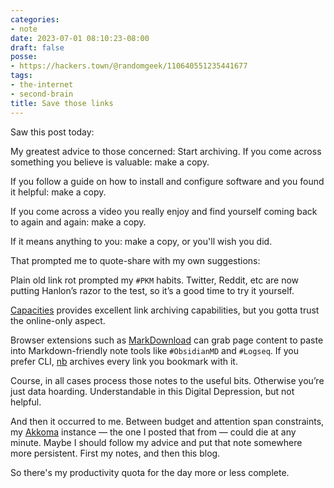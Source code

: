 ```yaml
---
categories:
- note
date: 2023-07-01 08:10:23-08:00
draft: false
posse:
- https://hackers.town/@randomgeek/110640551235441677
tags:
- the-internet
- second-brain
title: Save those links
---
```


Saw this post today:

<Quote
    from="@n4@freeradical.zone"
    cite="https://freeradical.zone/@n4/110636140651779144">
My greatest advice to those concerned: Start archiving. If you come across something you believe is valuable: make a copy.

If you follow a guide on how to install and configure software and you found it helpful: make a copy.

If you come across a video you really enjoy and find yourself coming back to again and again: make a copy.

If it means anything to you: make a copy, or you'll wish you did.
</Quote>

That prompted me to quote-share with my own suggestions:

<Quote
    from="@randomgeek@ack.cringe.cafe">
Plain old link rot prompted my `#PKM` habits.
Twitter, Reddit, etc are now putting Hanlon’s razor to the test, so it’s a good time to try it yourself.

[Capacities](https://capacities.io/) provides excellent link archiving capabilities, but you gotta trust the online-only aspect.

Browser extensions such as [MarkDownload](https://github.com/deathau/markdownload) can grab page content to paste into Markdown-friendly note tools like `#ObsidianMD` and `#Logseq`.
If you prefer CLI, [nb](https://xwmx.github.io/nb/) archives every link you bookmark with it.

Course, in all cases process those notes to the useful bits.
Otherwise you’re just data hoarding.
Understandable in this Digital Depression, but not helpful.
</Quote>

[akkoma]: https://akkoma.social

And then it occurred to me.
Between budget and attention span constraints,
my [Akkoma][akkoma] instance —
the one I posted that from —
could die at any minute.
Maybe I should follow my advice and put that note somewhere more persistent.
First my notes, and then this blog.

So there's my productivity quota for the day more or less complete.
